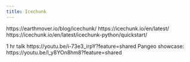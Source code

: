 ```yaml
---
title: Icechunk
---
```


https://earthmover.io/blog/icechunk/
https://icechunk.io/en/latest/
https://icechunk.io/en/latest/icechunk-python/quickstart/

1 hr talk https://youtu.be/i-73e3_irpY?feature=shared
Pangeo showcase: https://youtu.be/l_y8YOn8hm8?feature=shared



